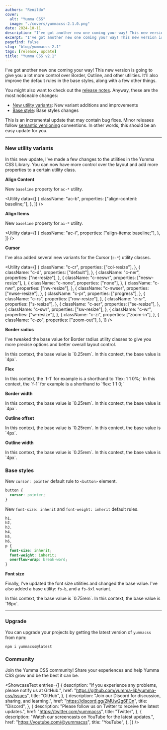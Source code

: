 ```yaml
---
authors: "Renildo"
cover:
  alt: "Yumma CSS"
  image: "./covers/yummacss-2.1.0.png"
date: 2024-10-11
description: "I've got another new one coming your way! This new version is going to give you a lot more control over Border, Outline, and other utilities. It'll also improve the default rules in the base styles, along with a few other things."
excerpt: "I've got another new one coming your way! This new version is going to give you a lot more control over Border, Outline, and other utilities. It'll also improve the default rules in the base styles, along with a few other things."
pagefind: false
slug: "blog/yummacss-2.1"
tags: [release, update]
title: "Yumma CSS v2.1"
---
```


I've got another new one coming your way! This new version is going to give you a lot more control over Border, Outline, and other utilities. It'll also improve the default rules in the base styles, along with a few other things.

You might also want to check out the [release notes](https://github.com/yumma-lib/yumma-css/releases/tag/v2.1.0). Anyway, these are the most noticeable changes:

- [New utility variants](#new-utility-variants): New variant additions and improvements
- [Base style](#base-styles): Base styles changes

This is an incremental update that may contain bug fixes. Minor releases follow [semantic versioning](https://docs.npmjs.com/about-semantic-versioning) conventions. In other words, this should be an easy update for you.

---

### New utility variants

In this new update, I've made a few changes to the utilities in the Yumma CSS Library. You can now have more control over the layout and add more properties to a certain utility class.

**Align Content**

New `baseline` property for `ac-*` utility.

<Utility
  data={[
    {
      className: "ac-b",
      properties: ["align-content: baseline;"],
    },
  ]}
/>

**Align Items**

New `baseline` property for `ai-*` utility.

<Utility
  data={[
    {
      className: "ac-i",
      properties: ["align-items: baseline;"],
    },
  ]}
/>

**Cursor**

I've also added several new variants for the Cursor (`c-*`) utility classes.

<Utility
  data={[
    {
      className: "c-cr",
      properties: ["col-resize"],
    },
    {
      className: "c-d",
      properties: ["default"],
    },
    {
      className: "c-ner",
      properties: ["ne-resize"],
    },
    {
      className: "c-neswr",
      properties: ["nesw-resize"],
    },
    {
      className: "c-none",
      properties: ["none"],
    },
    {
      className: "c-nwr",
      properties: ["nw-resize"],
    },
    {
      className: "c-nwser",
      properties: ["nwse-resize"],
    },
    {
      className: "c-pr",
      properties: ["progress"],
    },
    {
      className: "c-rs",
      properties: ["row-resize"],
    },
    {
      className: "c-sr",
      properties: ["s-resize"],
    },
    {
      className: "c-ser",
      properties: ["se-resize"],
    },
    {
      className: "c-swr",
      properties: ["sw-resize"],
    },
    {
      className: "c-wr",
      properties: ["w-resize"],
    },
    {
      className: "c-zi",
      properties: ["zoom-in"],
    },
    {
      className: "c-zo",
      properties: ["zoom-out"],
    },
  ]}
/>

**Border radius**

I've tweaked the base value for Border radius utility classes to give you more precise options and better overall layout control.

<Tabs>
  <TabItem icon="approve-check-circle" label="Now">
    In this context, the base value is `0.25rem`.
    <Utility
      classPrefix="rad-"
      propNames={["border-radius"]}
      incrementValue={0.25}
      range={8}
      unit="rem"
      additionalClasses={[
        { name: "full", value: "100%" },
        { name: "half", value: "50%" },
      ]}
    />
  </TabItem>

  <TabItem icon="warning" label="Then">
    In this context, the base value is `4px`.
    <Utility
      classPrefix="rad-"
      propNames={["border-radius"]}
      incrementValue={4}
      range={8}
      unit="px"
      additionalClasses={[
        { name: "full", value: "100%" },
        { name: "half", value: "50%" },
      ]}
    />
  </TabItem>
</Tabs>

**Flex**

<Tabs>
  <TabItem icon="approve-check-circle" label="Now">
    In this context, the `f-1` for example is a shorthand to `flex: 1 1 0%;`
    <Utility
      classPrefix="f-"
      excludeZero
      propNames={["flex"]}
      incrementName="%i %i 0%"
      incrementValue={1}
      range={8}
      additionalClasses={[
        { name: "auto", value: "1 1 auto" },
        { name: "none", value: "none" },
      ]}
    />
  </TabItem>

  <TabItem icon="warning" label="Then">
    In this context, the `f-1` for example is a shorthand to `flex: 1 1 0;`
    <Utility
      classPrefix="f-"
      excludeZero
      propNames={["flex"]}
      incrementValue={1}
      range={8}
      additionalClasses={[{ name: "none", value: "none" }]}
    />
  </TabItem>
</Tabs>

**Border width**

<Tabs>
  <TabItem icon="approve-check-circle" label="Now">
    In this context, the base value is `0.25rem`.
    <Utility
      classPrefix="b-"
      propNames={["border-width"]}
      incrementValue={0.25}
      range={8}
      unit="rem"
    />
  </TabItem>

  <TabItem icon="warning" label="Then">
    In this context, the base value is `4px`.
    <Utility
      data={[
        {
          className: "b-0",
          properties: ["border-width: 0px;"],
        },
        {
          className: "b-1",
          properties: ["border-width: 1px;"],
        },
        {
          className: "b-2",
          properties: ["border-width: 2px;"],
        },
        {
          className: "b-3",
          properties: ["border-width: 4px;"],
        },
        {
          className: "b-4",
          properties: ["border-width: 6px;"],
        },
        {
          className: "b-5",
          properties: ["border-width: 8px;"],
        },
        {
          className: "b-6",
          properties: ["border-width: 10px;"],
        },
        {
          className: "b-7",
          properties: ["border-width: 12px;"],
        },
        {
          className: "b-8",
          properties: ["border-width: 14px;"],
        },
      ]}
    />
  </TabItem>
</Tabs>

**Outline offset**

<Tabs>
  <TabItem icon="approve-check-circle" label="Now">
    In this context, the base value is `0.25rem`.
    <Utility
      classPrefix="oo-"
      propNames={["outline-offset"]}
      incrementValue={1}
      range={4}
      unit="px"
    />
  </TabItem>

  <TabItem icon="warning" label="Then">
    In this context, the base value is `4px`.
    <Utility
      classPrefix="oo-"
      propNames={["outline-offset"]}
      incrementValue={4}
      range={4}
      unit="px"
    />
  </TabItem>
</Tabs>

**Outline width**

<Tabs>
  <TabItem icon="approve-check-circle" label="Now">
    In this context, the base value is `0.25rem`.
    <Utility
      classPrefix="ow-"
      propNames={["outline-width"]}
      incrementValue={1}
      range={4}
      unit="px"
    />
  </TabItem>

  <TabItem icon="warning" label="Then">
    In this context, the base value is `4px`.
    <Utility
      classPrefix="ow-"
      propNames={["outline-width"]}
      incrementValue={4}
      range={4}
      unit="px"
    />
  </TabItem>
</Tabs>

### Base styles

New `cursor: pointer` default rule to `<button>` element.

```scss mark={1-3} title="_base.scss"
button {
  cursor: pointer;
}
```

New `font-size: inherit` and `font-weight: inherit` default rules.

```scss mark={8-9} title="_base.scss"
h1,
h2,
h3,
h4,
h5,
h6,
p {
  font-size: inherit;
  font-weight: inherit;
  overflow-wrap: break-word;
}
```

**Font size**

Finally, I've updated the font size utilities and changed the base value. I've also added a base utility: `fs-b`, and a `fs-9xl` variant.

<Tabs>
  <TabItem icon="approve-check-circle" label="Now">
    In this context, the base value is `0.75rem`.
    <Utility
      data={[
        {
          className: "fs-xs",
          properties: ["font-size: 0.75rem;"],
        },
        {
          className: "fs-b",
          properties: ["font-size: 1rem;"],
        },
        {
          className: "fs-sm",
          properties: ["font-size: 1.5rem;"],
        },
        {
          className: "fs-md",
          properties: ["font-size: 2.25rem;"],
        },
        {
          className: "fs-lg",
          properties: ["font-size: 3rem;"],
        },
        {
          className: "fs-xl",
          properties: ["font-size: 3.75rem;"],
        },
        {
          className: "fs-xxl",
          properties: ["font-size: 4.5rem;"],
        },
        {
          className: "fs-3xl",
          properties: ["font-size: 5.25rem;"],
        },
        {
          className: "fs-6xl",
          properties: ["font-size: 6rem;"],
        },
        {
          className: "fs-9xl",
          properties: ["font-size: 6.75rem;"],
        },
      ]}
    />
  </TabItem>

  <TabItem icon="warning" label="Then">
    In this context, the base value is `16px`.
    <Utility
      data={[
        {
          className: "fs-xs",
          properties: ["font-size: 12px;"],
        },
        {
          className: "fs-sm",
          properties: ["font-size: 14.4px;"],
        },
        {
          className: "fs-md",
          properties: ["font-size: 16px;"],
        },
        {
          className: "fs-lg",
          properties: ["font-size: 19.2px;"],
        },
        {
          className: "fs-xl",
          properties: ["font-size: 23.04px;"],
        },
        {
          className: "fs-xxl",
          properties: ["font-size: 30.08px;"],
        },
        {
          className: "fs-3xl",
          properties: ["font-size: 35.52px;"],
        },
        {
          className: "fs-6xl",
          properties: ["font-size: 58.56px;"],
        },
      ]}
    />
  </TabItem>
</Tabs>

---

### Upgrade

You can upgrade your projects by getting the latest version of `yummacss` from npm:

```bash
npm i yummacss@latest
```

### Community

Join the Yumma CSS community! Share your experiences and help Yumma CSS grow and be the best it can be.

<ShowcaseText
  entries={[
    {
      description:
        "If you experience any problems, please notify us at GitHub.",
      href: "https://github.com/yumma-lib/yumma-css/issues",
      title: "GitHub",
    },
    {
      description: "Join our Discord for discussion, sharing, and learning.",
      href: "https://discord.gg/2MUw2g6FCn",
      title: "Discord",
    },
    {
      description: "Please follow us on Twitter to receive the latest updates.",
      href: "https://twitter.com/yummacss",
      title: "Twitter",
    },
    {
      description: "Watch our screencasts on YouTube for the latest updates.",
      href: "https://youtube.com/@yummacss",
      title: "YouTube",
    },
  ]}
/>
